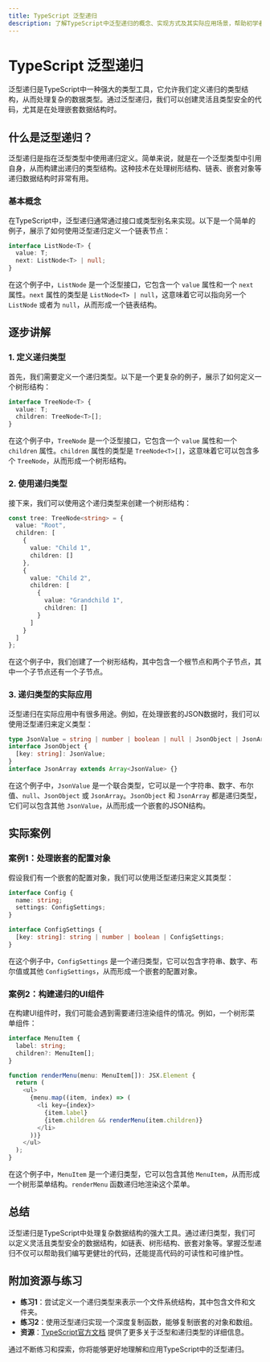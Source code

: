 ```yaml
---
title: TypeScript 泛型递归
description: 了解TypeScript中泛型递归的概念、实现方式及其实际应用场景，帮助初学者掌握这一高级类型技巧。
---
```


# TypeScript 泛型递归

泛型递归是TypeScript中一种强大的类型工具，它允许我们定义递归的类型结构，从而处理复杂的数据类型。通过泛型递归，我们可以创建灵活且类型安全的代码，尤其是在处理嵌套数据结构时。

## 什么是泛型递归？

泛型递归是指在泛型类型中使用递归定义。简单来说，就是在一个泛型类型中引用自身，从而构建出递归的类型结构。这种技术在处理树形结构、链表、嵌套对象等递归数据结构时非常有用。

### 基本概念

在TypeScript中，泛型递归通常通过接口或类型别名来实现。以下是一个简单的例子，展示了如何使用泛型递归定义一个链表节点：

```typescript
interface ListNode<T> {
  value: T;
  next: ListNode<T> | null;
}
```

在这个例子中，`ListNode` 是一个泛型接口，它包含一个 `value` 属性和一个 `next` 属性。`next` 属性的类型是 `ListNode<T> | null`，这意味着它可以指向另一个 `ListNode` 或者为 `null`，从而形成一个链表结构。

## 逐步讲解

### 1. 定义递归类型

首先，我们需要定义一个递归类型。以下是一个更复杂的例子，展示了如何定义一个树形结构：

```typescript
interface TreeNode<T> {
  value: T;
  children: TreeNode<T>[];
}
```

在这个例子中，`TreeNode` 是一个泛型接口，它包含一个 `value` 属性和一个 `children` 属性。`children` 属性的类型是 `TreeNode<T>[]`，这意味着它可以包含多个 `TreeNode`，从而形成一个树形结构。

### 2. 使用递归类型

接下来，我们可以使用这个递归类型来创建一个树形结构：

```typescript
const tree: TreeNode<string> = {
  value: "Root",
  children: [
    {
      value: "Child 1",
      children: []
    },
    {
      value: "Child 2",
      children: [
        {
          value: "Grandchild 1",
          children: []
        }
      ]
    }
  ]
};
```

在这个例子中，我们创建了一个树形结构，其中包含一个根节点和两个子节点，其中一个子节点还有一个子节点。

### 3. 递归类型的实际应用

泛型递归在实际应用中有很多用途。例如，在处理嵌套的JSON数据时，我们可以使用泛型递归来定义类型：

```typescript
type JsonValue = string | number | boolean | null | JsonObject | JsonArray;
interface JsonObject {
  [key: string]: JsonValue;
}
interface JsonArray extends Array<JsonValue> {}
```

在这个例子中，`JsonValue` 是一个联合类型，它可以是一个字符串、数字、布尔值、`null`、`JsonObject` 或 `JsonArray`。`JsonObject` 和 `JsonArray` 都是递归类型，它们可以包含其他 `JsonValue`，从而形成一个嵌套的JSON结构。

## 实际案例

### 案例1：处理嵌套的配置对象

假设我们有一个嵌套的配置对象，我们可以使用泛型递归来定义其类型：

```typescript
interface Config {
  name: string;
  settings: ConfigSettings;
}

interface ConfigSettings {
  [key: string]: string | number | boolean | ConfigSettings;
}
```

在这个例子中，`ConfigSettings` 是一个递归类型，它可以包含字符串、数字、布尔值或其他 `ConfigSettings`，从而形成一个嵌套的配置对象。

### 案例2：构建递归的UI组件

在构建UI组件时，我们可能会遇到需要递归渲染组件的情况。例如，一个树形菜单组件：

```typescript
interface MenuItem {
  label: string;
  children?: MenuItem[];
}

function renderMenu(menu: MenuItem[]): JSX.Element {
  return (
    <ul>
      {menu.map((item, index) => (
        <li key={index}>
          {item.label}
          {item.children && renderMenu(item.children)}
        </li>
      ))}
    </ul>
  );
}
```

在这个例子中，`MenuItem` 是一个递归类型，它可以包含其他 `MenuItem`，从而形成一个树形菜单结构。`renderMenu` 函数递归地渲染这个菜单。

## 总结

泛型递归是TypeScript中处理复杂数据结构的强大工具。通过递归类型，我们可以定义灵活且类型安全的数据结构，如链表、树形结构、嵌套对象等。掌握泛型递归不仅可以帮助我们编写更健壮的代码，还能提高代码的可读性和可维护性。

## 附加资源与练习

- **练习1**：尝试定义一个递归类型来表示一个文件系统结构，其中包含文件和文件夹。
- **练习2**：使用泛型递归实现一个深度复制函数，能够复制嵌套的对象和数组。
- **资源**：[TypeScript官方文档](https://www.typescriptlang.org/docs/) 提供了更多关于泛型和递归类型的详细信息。

通过不断练习和探索，你将能够更好地理解和应用TypeScript中的泛型递归。